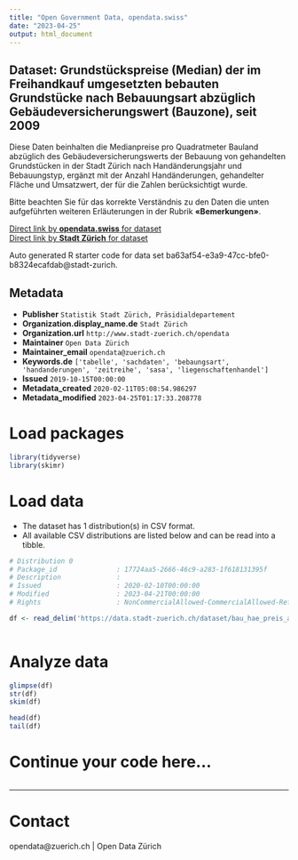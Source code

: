 ```yaml
---
title: "Open Government Data, opendata.swiss"
date: "2023-04-25"
output: html_document
---
```


## Dataset: Grundstückspreise (Median) der im Freihandkauf umgesetzten bebauten Grundstücke nach Bebauungsart abzüglich Gebäudeversicherungswert (Bauzone), seit 2009


Diese Daten beinhalten die Medianpreise pro Quadratmeter Bauland abzüglich des Gebäudeversicherungswerts der Bebauung von gehandelten Grundstücken in der Stadt Zürich nach Handänderungsjahr und Bebauungstyp, ergänzt mit der Anzahl Handänderungen, gehandelter Fläche und Umsatzwert, der für die Zahlen berücksichtigt wurde.

Bitte beachten Sie für das korrekte Verständnis zu den Daten die unten aufgeführten weiteren Erläuterungen in der Rubrik **«Bemerkungen»**.



[Direct link by **opendata.swiss** for dataset](https://opendata.swiss/de/dataset/grundstuckspreise-median-der-im-freihandkauf-umgesetzten-grundstucke-nach-bebauungsart-abz-2009)<br>
[Direct link by **Stadt Zürich** for dataset](https://data.stadt-zuerich.ch/dataset/bau_hae_preis_anz_fl_bebart_uw_ohnegvz_seit2009_od5131)

Auto generated R starter code for data set ba63af54-e3a9-47cc-bfe0-b8324ecafdab@stadt-zurich.

## Metadata

- **Publisher** `Statistik Stadt Zürich, Präsidialdepartement`
- **Organization.display_name.de** `Stadt Zürich`
- **Organization.url** `http://www.stadt-zuerich.ch/opendata`
- **Maintainer** `Open Data Zürich`
- **Maintainer_email** `opendata@zuerich.ch`
- **Keywords.de** `['tabelle', 'sachdaten', 'bebaungsart', 'handanderungen', 'zeitreihe', 'sasa', 'liegenschaftenhandel']`
- **Issued** `2019-10-15T00:00:00`
- **Metadata_created** `2020-02-11T05:08:54.986297`
- **Metadata_modified** `2023-04-25T01:17:33.208778`


# Load packages

```r

library(tidyverse)
library(skimr)

```

# Load data

-   The dataset has 1 distribution(s) in CSV format.
-   All available CSV distributions are listed below and can be read into a tibble.

```r

# Distribution 0
# Package_id               : 17724aa5-2666-46c9-a283-1f618131395f
# Description              : 
# Issued                   : 2020-02-10T00:00:00
# Modified                 : 2023-04-21T00:00:00
# Rights                   : NonCommercialAllowed-CommercialAllowed-ReferenceNotRequired

df <- read_delim('https://data.stadt-zuerich.ch/dataset/bau_hae_preis_anz_fl_bebart_uw_ohnegvz_seit2009_od5131/download/BAU513OD5131.csv')



```

# Analyze data

```r

glimpse(df)
str(df)
skim(df)

head(df)
tail(df)

```

# Continue your code here...

```r

```

------------------------------------------------------------------------

# Contact

opendata@zuerich.ch | Open Data Zürich
